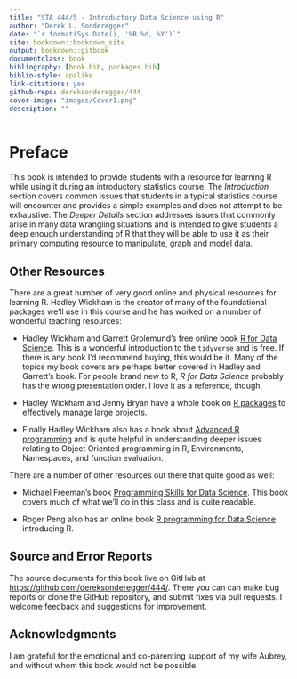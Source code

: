 ```yaml
--- 
title: "STA 444/5 - Introductory Data Science using R"
author: "Derek L. Sonderegger"
date: "`r format(Sys.Date(), '%B %d, %Y')`"
site: bookdown::bookdown_site
output: bookdown::gitbook
documentclass: book
bibliography: [book.bib, packages.bib]
biblio-style: apalike
link-citations: yes
github-repo: dereksonderegger/444
cover-image: "images/Cover1.png"
description: ""
---
```


# Preface {-}
This book is intended to provide students with a resource for learning R while 
using it during an introductory statistics course. The *Introduction* section 
covers common issues that students in a typical statistics course will encounter 
and provides a simple examples and does not attempt to be exhaustive. The 
*Deeper Details* section addresses issues that commonly arise in many data 
wrangling situations and is intended to give students a deep enough understanding 
of R that they will be able to use it as their primary computing resource to 
manipulate, graph and model data.


## Other Resources{-}
There are a great number of very good online and physical resources for learning 
R. Hadley Wickham is the creator of many of the foundational packages we'll use 
in this course and he has worked on a number of wonderful teaching resources:

* Hadley Wickham and Garrett Grolemund's free online book 
[R for Data Science](https://r4ds.had.co.nz). 
This is a wonderful introduction to the `tidyverse` and is free.  If there is 
any book I'd recommend buying, this would be it. Many of the topics my book covers 
are perhaps better covered in Hadley and Garrett's book. For people brand new to 
R, _R for Data Science_ probably has the wrong presentation order. I love it as 
a reference, though.

* Hadley Wickham and Jenny Bryan have a whole book on 
[R packages](https://r-pkgs.org) to effectively manage large projects.

* Finally Hadley Wickham also has a book about 
[Advanced R programming](https://adv-r.hadley.nz) and is quite helpful in 
understanding deeper issues relating to Object Oriented programming in R, 
Environments, Namespaces, and function evaluation.

There are a number of other resources out there that quite good as well:

* Michael Freeman's book 
[Programming Skills for Data Science](https://www.amazon.com/Programming-Skills-Data-Science-Addison-Wesley/dp/0135133106). 
This book covers much of what we'll do in this class and is quite readable.

* Roger Peng also has an online book 
[R programming for Data Science](https://bookdown.org/rdpeng/rprogdatascience/) 
introducing R.

## Source and Error Reports {-}
The source documents for this book live on GitHub at
[https://github.com/dereksonderegger/444/](https://github.com/dereksonderegger/444/).
There you can can make bug reports or clone the GitHub repository, and submit
fixes via pull requests. I welcome feedback and suggestions for improvement.


## Acknowledgments {-}
I am grateful for the emotional and co-parenting support of my wife Aubrey, and 
without whom this book would not be possible. 


